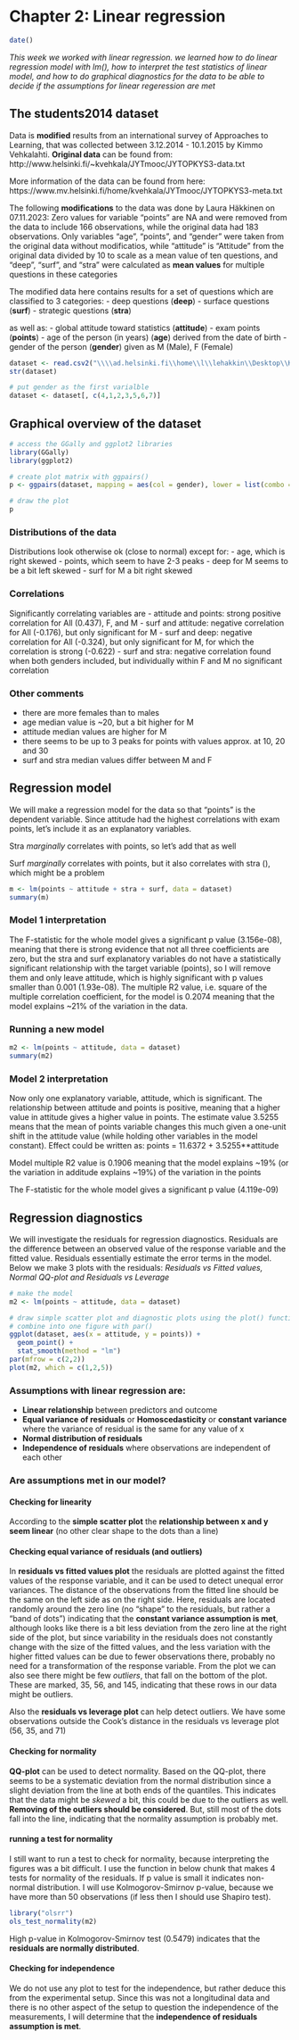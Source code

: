 # Chapter 2: Linear regression

```r
date()
```

*This week we worked with linear regression. we learned how to do linear regression model with lm(), how to interpret the test statistics of linear model, and how to do graphical diagnostics for the data to be able to decide if the assumptions for linear regeression are met*

## The students2014 dataset

Data is **modified** results from an international survey of Approaches to Learning, that was collected between 3.12.2014 - 10.1.2015 by Kimmo Vehkalahti. **Original data** can be found from: http://www.helsinki.fi/~kvehkala/JYTmooc/JYTOPKYS3-data.txt

More information of the data can be found from here: https://www.mv.helsinki.fi/home/kvehkala/JYTmooc/JYTOPKYS3-meta.txt

The following **modifications** to the data was done by Laura Häkkinen on 07.11.2023: Zero values for variable "points" are NA and were removed from the data to include 166 observations, while the original data had 183 observations. Only variables "age", "points", and "gender" were taken from the original data without modificatios, while "attitude" is "Attitude" from the original data divided by 10 to scale as a mean value of ten questions, and "deep", "surf", and "stra" were calculated as **mean values** for multiple questions in these categories

The modified data here contains results for a set of questions which are classified to 3 categories:
- deep questions (**deep**)
- surface questions (**surf**)
- strategic questions (**stra**)

as well as:
- global attitude toward statistics (**attitude**)
- exam points (**points**)
- age of the person (in years) (**age**) derived from the date of birth
- gender of the person (**gender**) given as M (Male), F (Female)


```r
dataset <- read.csv2("\\\\ad.helsinki.fi\\home\\l\\lehakkin\\Desktop\\KURSSIT\\Open_Data_Science\\IODS-project\\data\\learning2014.csv")
str(dataset)

# put gender as the first varialble
dataset <- dataset[, c(4,1,2,3,5,6,7)]
```

## Graphical overview of the dataset

```r
# access the GGally and ggplot2 libraries
library(GGally)
library(ggplot2)

# create plot matrix with ggpairs()
p <- ggpairs(dataset, mapping = aes(col = gender), lower = list(combo = wrap("facethist", bins = 20)))

# draw the plot
p

```

### Distributions of the data 

Distributions look otherwise ok (close to normal)
except for:
- age, which is right skewed
- points, which seem to have 2-3 peaks
- deep for M seems to be a bit left skewed
- surf for M a bit right skewed

### Correlations
Significantly correlating variables are
- attitude and points: strong positive correlation for All (0.437), F, and M
- surf and attitude: negative correlation for All (-0.176), but only significant for M
- surf and deep: negative correlation for All (-0.324), but only significant for M, for which the correlation is strong (-0.622)
- surf and stra: negative correlation found when both genders included, but individually within F and M no significant correlation

### Other comments
- there are more females than to males
- age median value is ~20, but a bit higher for M
- attitude median values are higher for M
- there seems to be up to 3 peaks for points with values approx. at 10, 20 and 30
- surf and stra median values differ between M and F


## Regression model

We will make a regression model for the data so that "points" is the dependent variable. Since attitude had the highest correlations with exam points,  let's include it as an explanatory variables.

Stra *marginally* correlates with points, so let's add that as well

Surf *marginally* correlates with points, but it also correlates with stra (), which might be a problem

```r
m <- lm(points ~ attitude + stra + surf, data = dataset)
summary(m)

```

### Model 1 interpretation

The F-statistic for the whole model gives a significant p value (3.156e-08), meaning that there is strong evidence that not all three coefficients are zero, but the stra and surf explanatory variables do not have a statistically significant relationship with the target variable (points), so I will remove them and only leave attitude, which is highly significant with p values smaller than 0.001 (1.93e-08). The multiple R2 value, i.e. square of the multiple correlation coefficient, for the model is 0.2074 meaning that the model explains ~21% of the variation in the data.

### Running a new model

```r
m2 <- lm(points ~ attitude, data = dataset)
summary(m2)
```

### Model 2 interpretation

Now only one explanatory variable, attitude, which is significant. The relationship between attitude and points is positive, meaning that a higher value in attitude gives a higher value in points. The estimate value 3.5255 means that the mean of points variable changes this much given a one-unit shift in the attitude value (while holding other variables in the model constant). Effect could be written as: points = 11.6372 + 3.5255**attitude

Model multiple R2 value is 0.1906 meaning that the model explains ~19% (or the variation in additude explains ~19%) of the variation in the points

The F-statistic for the whole model gives a significant p value (4.119e-09)

## Regression diagnostics

We will investigate the residuals for regression diagnostics. Residuals are the difference between an observed value of the response variable and the fitted value. Residuals essentially estimate the error terms in the model. Below we make 3 plots with the residuals: *Residuals vs Fitted values, Normal QQ-plot and Residuals vs Leverage*

```r
# make the model
m2 <- lm(points ~ attitude, data = dataset)

# draw simple scatter plot and diagnostic plots using the plot() function. Choose the plots 1, 2 and 5, which correspond to Residuals vs Fitted values, Normal QQ-plot and Residuals vs Leverage
# combine into one figure with par()
ggplot(dataset, aes(x = attitude, y = points)) + 
  geom_point() +
  stat_smooth(method = "lm")
par(mfrow = c(2,2))
plot(m2, which = c(1,2,5))
```

### Assumptions with linear regression are: 
- **Linear relationship** between predictors and outcome
- **Equal variance of residuals** or  **Homoscedasticity** or **constant variance** where the variance of residual is the same for any value of x
- **Normal distribution of residuals**
- **Independence of residuals** where observations are independent of each other


### Are assumptions met in our model?

#### Checking for linearity

According to the **simple scatter plot** the **relationship between x and y seem linear** (no other clear shape to the dots than a line)

#### Checking equal variance of residuals (and outliers)

In **residuals vs fitted values plot** the residuals are plotted against the fitted values of the response variable, and it can be used to detect unequal error variances. The distance of the observations from the fitted line should be the same on the left side as on the right side. Here, residuals are located randomly around the zero line (no "shape" to the residuals, but rather a "band of dots") indicating that the **constant variance assumption is met**, although looks like there is a bit less deviation from the zero line at the right side of the plot, but since variability in the residuals does not constantly change with the size of the fitted values, and the less variation with the higher fitted values can be due to fewer observations there, probably no need for a transformation of the response variable. From the plot we can also see there might be few *outliers*, that fall on the bottom of the plot. These are marked, 35, 56, and 145, indicating that these rows in our data might be outliers.

Also the **residuals vs leverage plot** can help detect outliers. We have some observations outside the Cook's distance in the residuals vs leverage plot (56, 35, and 71)


#### Checking for normality

**QQ-plot** can be used to detect normality. Based on the QQ-plot, there seems to be a systematic deviation from the normal distribution since a slight deviation from the line at both ends of the quantiles. This indicates that the data might be *skewed* a bit, this could be due to the outliers as well. **Removing of the outliers should be considered**. But, still most of the dots fall into the line, indicating that the normality assumption is probably met.

#### running a test for normality

I still want to run a test to check for normality, because interpreting the figures was a bit difficult. I use the function in below chunk that makes 4 tests for normality of the residuals. If p value is small it indicates non-normal distribution. I will use Kolmogorov-Smirnov p-value, because we have more than 50 observations (if less then I should use Shapiro test).

```r
library("olsrr")
ols_test_normality(m2)
```
High p-value in Kolmogorov-Smirnov test (0.5479) indicates that the **residuals are normally distributed**.


#### Checking for independence

We do not use any plot to test for the independence, but rather deduce this from the experimental setup. Since this was not a longitudinal data and there is no other aspect of the setup to question the independence of the measurements, I will determine that the **independence of residuals assumption is met**.


